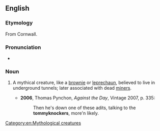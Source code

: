 ==English==

===Etymology===
From Cornwall.

===Pronunciation===
* {{IPA|/ˈtɒmiːnɒkə/|lang=en}}

===Noun===
{{en-noun}}

# {{label|en|folklore}} A mythical creature, like a [[brownie]] or [[leprechaun]], believed to live in underground tunnels; later associated with dead [[miners]].
#* '''2006''', Thomas Pynchon, ''Against the Day'', Vintage 2007, p. 335:
#*: Then he's down one of these adits, talking to the '''tommyknockers''', more'n likely.

[[Category:en:Mythological creatures]]